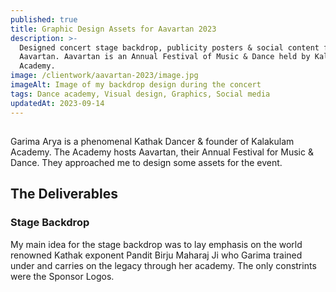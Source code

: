 ```yaml
---
published: true
title: Graphic Design Assets for Aavartan 2023
description: >-
  Designed concert stage backdrop, publicity posters & social content for
  Aavartan. Aavartan is an Annual Festival of Music & Dance held by Kalakulam
  Academy.
image: /clientwork/aavartan-2023/image.jpg
imageAlt: Image of my backdrop design during the concert
tags: Dance academy, Visual design, Graphics, Social media
updatedAt: 2023-09-14
---
```

##

Garima Arya is a phenomenal Kathak Dancer & founder of Kalakulam Academy. The Academy hosts Aavartan, their Annual Festival for Music & Dance. They approached me to design some assets for the event.

## The Deliverables

### Stage Backdrop

My main idea for the stage backdrop was to lay emphasis on the world renowned Kathak exponent Pandit Birju Maharaj Ji who Garima trained under and carries on the legacy through her academy. The only constrints were the Sponsor Logos.
